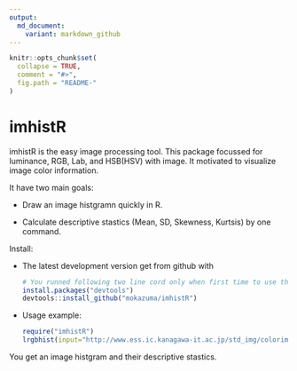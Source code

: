 ```yaml
---
output:
  md_document:
    variant: markdown_github
---
```


<!-- README.md is generated from README.Rmd. Please edit that file -->

```r
knitr::opts_chunk$set(
  collapse = TRUE,
  comment = "#>",
  fig.path = "README-"
)
```

# imhistR

imhistR is the easy image processing tool. This package focussed for luminance, RGB, Lab, and HSB(HSV) with image. 
It motivated to visualize image color information. 

It have two main goals:

* Draw an image histgramn quickly in R.

* Calculate descriptive stastics (Mean, SD, Skewness, Kurtsis) by one command.

Install:

* The latest development version get from github with

    ```R
    # You runned following two line cord only when first time to use this package.
    install.packages("devtools")
    devtools::install_github("mokazuma/imhistR")
    ```

* Usage example: 

    ```R
    require("imhistR")
    lrgbhist(input="http://www.ess.ic.kanagawa-it.ac.jp/std_img/colorimage/Lenna.jpg", mode="url", hist="Lenna")
    ```

You get an image histgram and their descriptive stastics.

